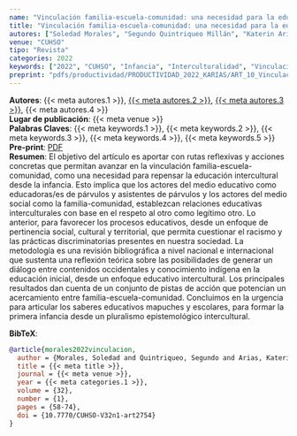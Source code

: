 ```yaml
---
name: "Vinculación familia-escuela-comunidad: una necesidad para la educación intercultural en infancia"
title: "Vinculación familia-escuela-comunidad: una necesidad para la educación intercultural en infancia" 
autores: ["Soledad Morales", "Segundo Quintriqueo Millán", "Katerin Arias-Ortega", "Viviana Zapata"]
venue: "CUHSO"
tipo: "Revista"
categories: 2022
keywords: ["2022", "CUHSO", "Infancia", "Interculturalidad", "Vinculación Familia-Escuela-Comunidad"]
preprint: "pdfs/productividad/PRODUCTIVIDAD_2022_KARIAS/ART_10_Vinculacion familia_escuela_comunidad Morales_Arias_otros_ 2022SCIELO.pdf"
---
```

**Autores**: {{< meta autores.1 >}}, [{{< meta autores.2 >}}](../members/current/Segundo Quintriqueo Millán.qmd), [{{< meta autores.3 >}}](../members/current/Katerin Arias-Ortega.qmd), {{< meta autores.4 >}}  
**Lugar de publicación**: {{< meta venue >}}     
**Palabras Claves**: {{< meta keywords.1 >}}, {{< meta keywords.2 >}}, {{< meta keywords.3 >}}, {{< meta keywords.4 >}}, {{< meta keywords.5 >}}  
**Pre-print**: [PDF](../{{< meta preprint >}})    
**Resumen**: El objetivo del artículo es aportar con rutas reflexivas y acciones concretas que permitan avanzar en la vinculación familia-escuela-comunidad, como una necesidad para repensar la educación intercultural desde la infancia. Esto implica que los actores del medio educativo como educadoras/es de párvulos y asistentes de párvulos y los actores del medio social como la familia-comunidad, establezcan relaciones educativas interculturales con base en el respeto al otro como legítimo otro. Lo anterior, para favorecer los procesos educativos, desde un enfoque de pertinencia social, cultural y territorial, que permita cuestionar el racismo y las prácticas discriminatorias presentes en nuestra sociedad. La metodología es una revisión bibliográfica a nivel nacional e internacional que sustenta una reflexión teórica sobre las posibilidades de generar un diálogo entre contenidos occidentales y conocimiento indígena en la educación inicial, desde un enfoque educativo intercultural. Los principales resultados dan cuenta de un conjunto de pistas de acción que potencian un acercamiento entre familia-escuela-comunidad. Concluimos en la urgencia para articular los saberes educativos mapuches y escolares, para formar la primera infancia desde un pluralismo epistemológico intercultural.


**BibTeX**:
```bibtex
@article{morales2022vinculacion,
  author = {Morales, Soledad and Quintriqueo, Segundo and Arias, Katerin and Zapata, Viviana},
  title = {{< meta title >}},
  journal = {{< meta venue >}},
  year = {{< meta categories.1 >}},
  volume = {32},
  number = {1},
  pages = {58-74},
  doi = {10.7770/CUHSO-V32n1-art2754}
}
```
